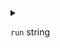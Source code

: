 
<details>
<summary>

`run`  <span class="config-field-type">string</span> 

</summary>

Run is the actual shell command that should be executed during this pipeline

</details>
